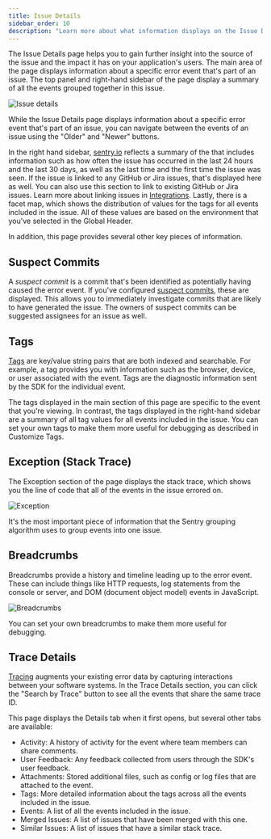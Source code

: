 ```yaml
---
title: Issue Details
sidebar_order: 10
description: "Learn more about what information displays on the Issue Details page to help you efficiently triage an issue."
---
```


The Issue Details page helps you to gain further insight into the source of the issue and the impact it has on your application's users. The main area of the page displays information about a specific error event that's part of an issue. The top panel and right-hand sidebar of the page display a summary of all the events grouped together in this issue.

![Issue details](issue-details.png)

While the Issue Details page displays information about a specific error event that's part of an issue, you can navigate between the events of an issue using the "Older" and "Newer" buttons.

In the right hand sidebar, [sentry.io](https://sentry.io) reflects a summary of the that includes information such as how often the issue has occurred in the last 24 hours and the last 30 days, as well as the last time and the first time the issue was seen. If the issue is linked to any GitHub or Jira issues, that's displayed here as well. You can also use this section to link to existing GitHub or Jira issues. Learn more about linking issues in [Integrations](/product/integrations/). Lastly, there is a facet map, which shows the distribution of values for the tags for all events included in the issue. All of these values are based on the environment that you've selected in the Global Header.

In addition, this page provides several other key pieces of information.

## Suspect Commits

A _suspect commit_ is a commit that's been identified as potentially having caused the error event. If you've configured [suspect commits](/product/releases/suspect-commits/), these are displayed. This allows you to immediately investigate commits that are likely to have generated the issue. The owners of suspect commits can be suggested assignees for an issue as well.

## Tags

[Tags](/product/sentry-basics/search/) are key/value string pairs that are both indexed and searchable. For example, a tag provides you with information such as the browser, device, or user associated with the event. Tags are the diagnostic information sent by the SDK for the individual event.

The tags displayed in the main section of this page are specific to the event that you're viewing. In contrast, the tags displayed in the right-hand sidebar are a summary of all tag values for all events included in the issue. You can set your own tags to make them more useful for debugging as described in <PlatformLink to="/enriching-events/tags/">Customize Tags</PlatformLink>.

## Exception (Stack Trace)

The Exception section of the page displays the stack trace, which shows you the line of code that all of the events in the issue errored on.

![Exception](issue-exception.png)

It's the most important piece of information that the Sentry grouping algorithm uses to group events into one issue.

## Breadcrumbs

Breadcrumbs provide a history and timeline leading up to the error event. These can include things like HTTP requests, log statements from the console or server, and DOM (document object model) events in JavaScript.

![Breadcrumbs](issue-breadcrumbs.png)

You can set your own <PlatformLink to="/enriching-events/breadcrumbs/">breadcrumbs</PlatformLink> to make them more useful for debugging.

## Trace Details

[Tracing](/product/performance/distributed-tracing/) augments your existing error data by capturing interactions between your software systems. In the Trace Details section, you can click the "Search by Trace" button to see all the events that share the same trace ID.

This page displays the Details tab when it first opens, but several other tabs are available:

- Activity: A history of activity for the event where team members can share comments.
- User Feedback: Any feedback collected from users through the <PlatformLink to="/enriching-events/user-feedback/">SDK's user feedback</PlatformLink>.
- <PlatformLink to="/enriching-events/attachments/">Attachments</PlatformLink>: Stored additional files, such as config or log files that are attached to the event.
- Tags: More detailed information about the tags across all the events included in the issue.
- Events: A list of all the events included in the issue.
- Merged Issues: A list of issues that have been merged with this one.
- Similar Issues: A list of issues that have a similar stack trace.
